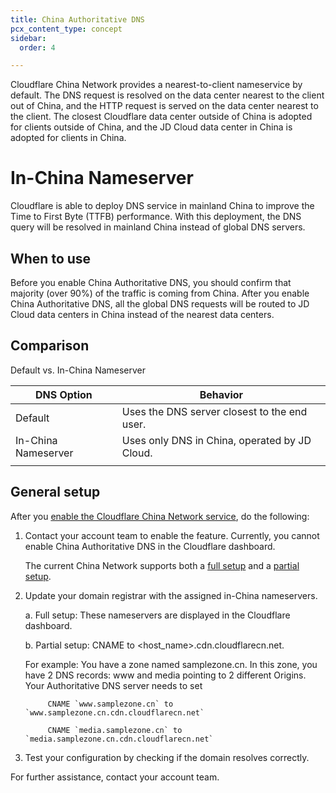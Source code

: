 ```yaml
---
title: China Authoritative DNS
pcx_content_type: concept
sidebar:
  order: 4

---
```



Cloudflare China Network provides a nearest-to-client nameservice by default. The DNS request is resolved on the data center nearest to the client out of China, and the HTTP request is served on the data center nearest to the client. The closest Cloudflare data center outside of China is adopted for clients outside of China, and the JD Cloud data center in China is adopted for clients in China.


# In-China Nameserver

Cloudflare is able to deploy DNS service in mainland China to improve the Time to First Byte (TTFB) performance. With this deployment, the DNS query will be resolved in mainland China instead of global DNS servers.


## When to use

Before you enable China Authoritative DNS, you should confirm that majority (over 90%) of the traffic is coming from China. After you enable China Authoritative DNS, all the global DNS requests will be routed to JD Cloud data centers in China instead of the nearest data centers.

## Comparison

Default vs. In-China Nameserver

| **DNS Option**          | **Behavior** |
|---------------------|---------------|
| Default             | Uses the DNS server closest to the end user. |
| In-China Nameserver | Uses only DNS in China, operated by JD Cloud. |
|                     |               |



## General setup

After you [enable the Cloudflare China Network service](/china-network/get-started/), do the following:

1. Contact your account team to enable the feature. Currently, you cannot enable China Authoritative DNS in the Cloudflare dashboard.

    The current China Network supports both a [full setup](/dns/zone-setups/full-setup/) and a [partial setup](/dns/zone-setups/partial-setup/).
2. Update your domain registrar with the assigned in-China nameservers.

    a. Full setup: These nameservers are displayed in the Cloudflare dashboard.

    b. Partial setup: CNAME to \<host_name\>.cdn.cloudflarecn.net.

    For example:
            You have a zone named samplezone.cn. In this zone, you have 2 DNS records: www and media pointing to 2 different Origins. Your Authoritative DNS server needs to set

            CNAME `www.samplezone.cn` to `www.samplezone.cn.cdn.cloudflarecn.net`

            CNAME `media.samplezone.cn` to `media.samplezone.cn.cdn.cloudflarecn.net`

3. Test your configuration by checking if the domain resolves correctly.


For further assistance, contact your account team.


